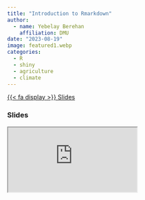```yaml
---
title: "Introduction to Rmarkdown"
author: 
  - name: Yebelay Berehan
    affiliation: DMU
date: "2023-08-19"
image: featured1.webp
categories:
  - R
  - shiny
  - agriculture
  - climate
---
```

<span class="listing-btn-group">
<a href="https://yebelay.github.io/Introduction-to-RMarkdown/RMarkdown-presentation.html#1" class="btn" role="button">{{< fa display >}} Slides</a>

### Slides

<iframe class="slides" src="https://yebelay.github.io/Introduction-to-RMarkdown/RMarkdown-presentation.html#1"></iframe>

